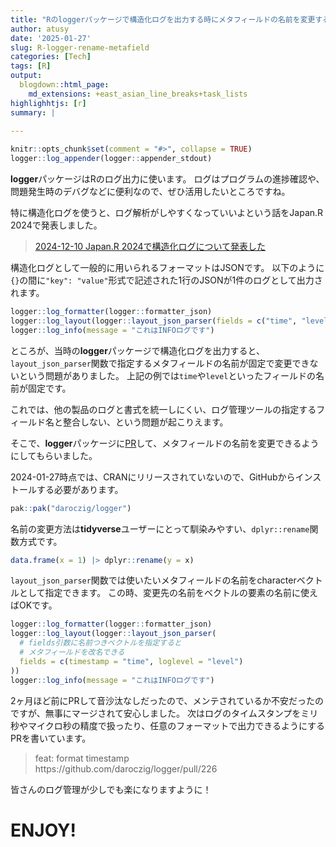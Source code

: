```yaml
---
title: "Rのloggerパッケージで構造化ログを出力する時にメタフィールドの名前を変更する"
author: atusy
date: '2025-01-27'
slug: R-logger-rename-metafield
categories: [Tech]
tags: [R]
output:
  blogdown::html_page:
    md_extensions: +east_asian_line_breaks+task_lists
highlighhtjs: [r]
summary: |
  
---
```


```r
knitr::opts_chunk$set(comment = "#>", collapse = TRUE)
logger::log_appender(logger::appender_stdout)
```

**logger**パッケージはRのログ出力に使います。
ログはプログラムの進捗確認や、問題発生時のデバグなどに便利なので、ぜひ活用したいところですね。

特に構造化ログを使うと、ログ解析がしやすくなっていいよという話をJapan.R 2024で発表しました。

> [2024-12-10 Japan.R 2024で構造化ログについて発表した](https://blog.atusy.net/2024/12/10/japanr-logging/)

構造化ログとして一般的に用いられるフォーマットはJSONです。
以下のように`{}`の間に`"key": "value"`形式で記述された1行のJSONが1件のログとして出力されます。

```r
logger::log_formatter(logger::formatter_json)
logger::log_layout(logger::layout_json_parser(fields = c("time", "level")))
logger::log_info(message = "これはINFOログです")
```

ところが、当時の**logger**パッケージで構造化ログを出力すると、`layout_json_parser`関数で指定するメタフィールドの名前が固定で変更できないという問題がありました。
上記の例では`time`や`level`といったフィールドの名前が固定です。

これでは、他の製品のログと書式を統一しにくい、ログ管理ツールの指定するフィールド名と整合しない、という問題が起こりえます。

そこで、**logger**パッケージに[PR](https://github.com/daroczig/logger/pull/217)して、メタフィールドの名前を変更できるようにしてもらいました。

2024-01-27時点では、CRANにリリースされていないので、GitHubからインストールする必要があります。

```r
pak::pak("daroczig/logger")
```

名前の変更方法は**tidyverse**ユーザーにとって馴染みやすい、`dplyr::rename`関数方式です。

```r
data.frame(x = 1) |> dplyr::rename(y = x)
```

`layout_json_parser`関数では使いたいメタフィールドの名前をcharacterベクトルとして指定できます。
この時、変更先の名前をベクトルの要素の名前に使えばOKです。

```r
logger::log_formatter(logger::formatter_json)
logger::log_layout(logger::layout_json_parser(
  # fields引数に名前つきベクトルを指定すると
  # メタフィールドを改名できる
  fields = c(timestamp = "time", loglevel = "level")
))
logger::log_info(message = "これはINFOログです")
```

2ヶ月ほど前にPRして音沙汰なしだったので、メンテされているか不安だったのですが、無事にマージされて安心しました。
次はログのタイムスタンプをミリ秒やマイクロ秒の精度で扱ったり、任意のフォーマットで出力できるようにするPRを書いています。

> feat: format timestamp \
> https://github.com/daroczig/logger/pull/226

皆さんのログ管理が少しでも楽になりますように！

# ENJOY!
